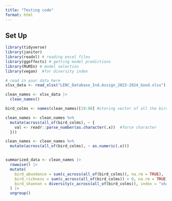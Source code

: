 ```yaml
---
title: "Testing code"
format: html
---
```


## Set Up
```r
library(tidyverse)
library(janitor)
library(readxl) # reading excel files
library(ggeffects) # getting model predictions
library(MuMIn) # model selection
library(vegan)  #for diversity index

# read in your data here
xlsx_data <- read_xlsx("LENC_Database_Ind.Assign_2023-2024_Good.xlsx")

```

```r
clean_names <- xlsx_data |> 
  clean_names() 

bird_colms <- names(clean_names)[19:96] #storing vector of all the bird columns to allow for summarizing later

clean_names <- clean_names %>% 
  mutate(across(all_of(bird_colms), ~ {
    val <- readr::parse_number(as.character(.x))  #force character
  }))

clean_names <- clean_names %>%
  mutate(across(all_of(bird_colms), ~ as.numeric(.x)))


summarized_data <- clean_names |>  
  rowwise() |> 
  mutate(
    bird_abundance = sum(c_across(all_of(bird_colms)), na.rm = TRUE),
    bird_richness = sum(c_across(all_of(bird_colms)) > 0, na.rm = TRUE),
    bird_shannon = diversity(c_across(all_of(bird_colms)), index = "shannon")
  ) |>  
  ungroup()







```

